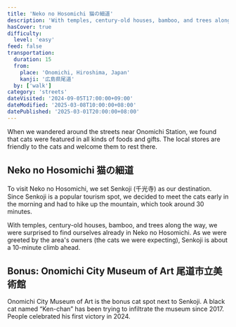 ```yaml
---
title: 'Neko no Hosomichi 猫の細道'
description: 'With temples, century-old houses, bamboo, and trees along the way, we were surprised to find ourselves already in Neko no Hosomichi. Besides, Onomichi City Museum of Art is the bonus cat spot next to Senkoji.'
hasCover: true
difficulty:
  level: 'easy'
feed: false
transportation:
  duration: 15
  from:
    place: 'Onomichi, Hiroshima, Japan'
    kanji: '広島県尾道'
  by: ['walk']
category: 'streets'
dateVisited: '2024-09-05T17:00:00+09:00'
dateModified: '2025-03-08T10:00:00+08:00'
datePublished: '2025-03-01T20:00:00+08:00'
---
```



<Abstract transportation={frontmatter.transportation} />

When we wandered around the streets near Onomichi Station, we found that cats were featured in all kinds of foods and gifts. The local stores are friendly to the cats and welcome them to rest there.

## Neko no Hosomichi 猫の細道

To visit Neko no Hosomichi, we set Senkoji (千光寺) as our destination. Since Senkoji is a popular tourism spot, we decided to meet the cats early in the morning and had to hike up the mountain, which took around 30 minutes.

With temples, century-old houses, bamboo, and trees along the way, we were surprised to find ourselves already in Neko no Hosomichi. As we were greeted by the area's owners (the cats we were expecting), Senkoji is about a 10-minute climb ahead.

## Bonus: Onomichi City Museum of Art 尾道市立美術館

Onomichi City Museum of Art is the bonus cat spot next to Senkoji. A black cat named “Ken-chan” has been trying to infiltrate the museum since 2017. People celebrated his first victory in 2024.
